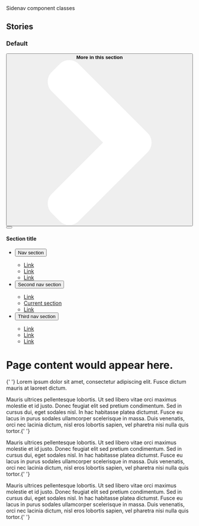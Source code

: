 
<Meta title="Components/Sidenav" />

<Title>Sidenav</Title>
<Subtitle>Sidenav component classes</Subtitle>
<MaturityScale
  category={additionalDocs['Sidenav'].maturityCategory}
  level={additionalDocs['Sidenav'].maturityLevel}
/>
<Guidance
  href={additionalDocs['Sidenav'].guidanceHref}
  name={additionalDocs['Sidenav'].guidanceName}
/>

## Stories

<!-- Do we even need this? -->

### Default

<Canvas>
  <Story name="Default">
    <div>
      <button
        type="button"
        className="va-btn-sidebarnav-trigger"
        aria-controls="va-detailpage-sidebar"
      >
        <span>
          <b>More in this section</b>
          <svg
            xmlns="http://www.w3.org/2000/svg"
            width="444.819"
            height="444.819"
            viewBox="0 0 444.819 444.819"
          >
            <path
              fill="#ffffff"
              d="M352.025 196.712L165.885 10.848C159.028 3.615 150.468 0 140.185 0s-18.84 3.62-25.696 10.848l-21.7 21.416c-7.045 7.043-10.567 15.604-10.567 25.692 0 9.897 3.52 18.56 10.566 25.98L231.544 222.41 92.785 361.168c-7.04 7.043-10.563 15.604-10.563 25.693 0 9.9 3.52 18.566 10.564 25.98l21.7 21.417c7.043 7.043 15.612 10.564 25.697 10.564 10.09 0 18.656-3.52 25.697-10.564L352.025 248.39c7.046-7.423 10.57-16.084 10.57-25.98.002-10.09-3.524-18.655-10.57-25.698z"
            ></path>
          </svg>
        </span>
      </button>
    </div>
    <div className="vads-l-grid-container large-screen:vads-u-padding-x--0 vads-u-padding-y--2">
      <div className="vads-l-row vads-u-margin-x--neg2p5">
        <div className="vads-l-col--12 vads-u-padding-x--2p5 medium-screen:vads-l-col--4 large-screen:vads-l-col--3">
          <nav
            className="va-sidebarnav vads-u-width--full"
            id="va-detailpage-sidebar"
          >
            <div>
              <button
                type="button"
                aria-label="Close this menu"
                className="va-btn-close-icon va-sidebarnav-close"
              ></button>
              <div className="left-side-nav-title">
                <h4>Section title</h4>
              </div>
              <ul className="usa-accordion">
                <li>
                  <button
                    className="usa-accordion-button"
                    aria-expanded="false"
                    aria-controls="a1"
                  >
                    Nav section
                  </button>
                  <div
                    id="a1"
                    className="usa-accordion-content"
                    aria-hidden="true"
                  >
                    <ul className="usa-sidenav-list">
                      <li>
                        <a href="#">Link</a>
                      </li>
                      <li>
                        <a href="#">Link</a>
                      </li>
                      <li>
                        <a href="#">Link</a>
                      </li>
                    </ul>
                  </div>
                </li>
                <li>
                  <button
                    className="usa-accordion-button"
                    aria-expanded="true"
                    aria-controls="a2"
                  >
                    Second nav section
                  </button>
                  <div
                    id="a2"
                    className="usa-accordion-content"
                    aria-hidden="false"
                  >
                    <ul className="usa-sidenav-list">
                      <li>
                        <a href="#">Link</a>
                      </li>
                      <li className="active-level">
                        <a className="usa-current" href="#">
                          Current section
                        </a>
                      </li>
                      <li>
                        <a href="#">Link</a>
                      </li>
                    </ul>
                  </div>
                </li>
                <li>
                  <button
                    className="usa-accordion-button"
                    aria-expanded="false"
                    aria-controls="a3"
                  >
                    Third nav section
                  </button>
                  <div
                    id="a3"
                    className="usa-accordion-content"
                    aria-hidden="true"
                  >
                    <ul className="usa-sidenav-list">
                      <li>
                        <a href="#">Link</a>
                      </li>
                      <li>
                        <a href="#">Link</a>
                      </li>
                      <li>
                        <a href="#">Link</a>
                      </li>
                    </ul>
                  </div>
                </li>
              </ul>
            </div>
          </nav>
        </div>
        <div className="vads-l-col--12 vads-u-padding-x--2p5 medium-screen:vads-l-col--8 large-screen:vads-l-col--9">
          <div style={{ opacity: 0.5 }}>
            <h1 className="vads-u-margin-top--0">
              Page content would appear here.
            </h1>
            <p className="va-introtext">
              {' '}
              Lorem ipsum dolor sit amet, consectetur adipiscing elit. Fusce dictum
              mauris at laoreet dictum.
            </p>
            <p>
              Mauris ultrices pellentesque lobortis. Ut sed libero vitae orci
              maximus molestie et id justo. Donec feugiat elit sed pretium
              condimentum. Sed in cursus dui, eget sodales nisl. In hac
              habitasse platea dictumst. Fusce eu lacus in purus sodales
              ullamcorper scelerisque in massa. Duis venenatis, orci nec lacinia
              dictum, nisl eros lobortis sapien, vel pharetra nisi nulla quis
              tortor.{' '}
            </p>
            <p>
              Mauris ultrices pellentesque lobortis. Ut sed libero vitae orci
              maximus molestie et id justo. Donec feugiat elit sed pretium
              condimentum. Sed in cursus dui, eget sodales nisl. In hac
              habitasse platea dictumst. Fusce eu lacus in purus sodales
              ullamcorper scelerisque in massa. Duis venenatis, orci nec lacinia
              dictum, nisl eros lobortis sapien, vel pharetra nisi nulla quis
              tortor.{' '}
            </p>
            <p>
              Mauris ultrices pellentesque lobortis. Ut sed libero vitae orci
              maximus molestie et id justo. Donec feugiat elit sed pretium
              condimentum. Sed in cursus dui, eget sodales nisl. In hac
              habitasse platea dictumst. Fusce eu lacus in purus sodales
              ullamcorper scelerisque in massa. Duis venenatis, orci nec lacinia
              dictum, nisl eros lobortis sapien, vel pharetra nisi nulla quis
              tortor.{' '}
            </p>
          </div>
        </div>
      </div>
    </div>
  </Story>
</Canvas>
